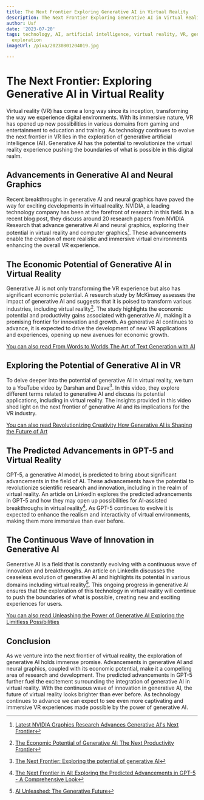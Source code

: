 ```yaml
---
title: The Next Frontier Exploring Generative AI in Virtual Reality
description: The Next Frontier Exploring Generative AI in Virtual Reality
author: Usf
date: '2023-07-20'
tags: technology, AI, artificial intelligence, virtual reality, VR, generative AI,
  exploration
imageUrl: /pixa/20230801204019.jpg

---
```

# The  Next Frontier: Exploring Generative AI in Virtual Reality

Virtual  reality (VR) has come a long way since its inception, transforming the  way we  experience digital environments. With  its immersive nature, VR has opened up new possibilities in various domains from gaming and entertainment to education and training. As technology continues  to evolve the next frontier in VR lies in the exploration of generative artificial intelligence (AI). Generative AI has the potential to revolutionize the virtual  reality experience  pushing  the boundaries of what is possible in this digital realm.

## Advancements  in Generative AI and Neural Graphics

Recent breakthroughs in generative AI and neural graphics have paved the way for exciting  developments in  virtual  reality. NVIDIA, a leading technology company has been at the forefront of research in this field. In a recent blog post, they discuss around 20 research papers  from  NVIDIA Research that advance generative AI and neural graphics, exploring their potential in virtual reality and computer graphics[^1^]. These advancements enable the creation of more realistic and immersive virtual  environments enhancing  the overall VR experience.

##  The Economic  Potential of  Generative AI in Virtual Reality

Generative AI is not only  transforming the VR  experience but also  has significant economic potential. A research study by  McKinsey assesses the impact of generative AI  and suggests that  it is poised to transform  various industries, including virtual reality[^2^]. The study highlights the economic potential and productivity gains  associated with generative  AI, making it a promising frontier for innovation and growth. As generative AI  continues to advance, it is expected to drive the  development of new VR applications and experiences, opening up new avenues for economic growth.

[You can also  read  From Words to Worlds The Art of Text Generation with AI](From%20Words%20to%20Worlds%20The%20Art%20of%20Text%20Generation%20with%20AI)


## Exploring the Potential  of Generative AI in VR

To delve deeper into the potential  of generative AI in virtual reality, we turn to a YouTube video by  Darshan and Dave[^3^]. In this video, they explore different terms related to generative AI and discuss its potential  applications, including in virtual reality. The insights provided  in this video shed light on the next frontier of generative AI  and its implications for the VR industry.

[You can also read Revolutionizing Creativity  How Generative  AI is Shaping the Future of Art](Revolutionizing%20Creativity%20How%20Generative%20AI%20is%20Shaping%20the%20Future%20of%20Art)


##  The Predicted Advancements in GPT-5 and Virtual Reality

GPT-5, a generative AI model, is predicted to bring  about significant advancements in the field of AI. These advancements have the potential to revolutionize scientific research and innovation, including in the  realm of  virtual reality. An article on LinkedIn  explores the predicted advancements in GPT-5 and how they may open up possibilities for AI-assisted  breakthroughs in virtual reality[^4^]. As  GPT-5 continues to evolve it is  expected to enhance  the realism and interactivity of virtual environments, making them more immersive than ever before.

## The  Continuous Wave of Innovation in Generative AI

Generative  AI is a field  that is constantly evolving with a continuous wave of innovation and  breakthroughs. An  article on LinkedIn discusses the ceaseless evolution of generative AI and highlights its potential in various domains including virtual reality[^5^]. This ongoing progress in generative AI ensures that the exploration of this technology in virtual reality will continue to push the boundaries  of  what is possible, creating new and exciting experiences for users.

[You can also read Unleashing the Power of Generative AI Exploring the Limitless Possibilities](Unleashing%20the%20Power%20of%20Generative%20AI%20Exploring%20the%20Limitless%20Possibilities)


## Conclusion

As we venture into the next frontier of virtual reality,  the exploration of generative AI holds immense promise. Advancements in generative AI and neural graphics, coupled with its economic potential,  make it a compelling area of research and development. The predicted  advancements in GPT-5 further fuel the excitement  surrounding the integration of generative AI in virtual reality. With the continuous wave of innovation in generative AI, the future of virtual reality  looks brighter than ever before. As technology  continues to advance we can expect to  see even  more captivating and immersive VR experiences made possible by the power of generative AI.

[^1^]: [Latest  NVIDIA Graphics Research Advances Generative AI's Next Frontier](https://blogs.nvidia.com/blog/2023/05/02/graphics-research-advances-generative-ai-next-frontier/)
[^2^]: [The Economic Potential of Generative AI:  The Next Productivity Frontier](https://www.mckinsey.com/capabilities/mckinsey-digital/our-insights/the-economic-potential-of-generative-ai-the-next-productivity-frontier)
[^3^]: [The Next  Frontier: Exploring the potential of generative AI](https://youtube.com/watch?v=dgBHMSs4kII)
[^4^]: [The Next Frontier in AI: Exploring the Predicted Advancements in GPT-5 - A Comprehensive Look](https://www.linkedin.com/pulse/next-frontier-ai-exploring-predicted-advancements-gpt-5-paul-veitch)
[^5^]: [AI Unleashed: The  Generative Future](https://www.linkedin.com/pulse/ai-unleashed-generative-future-paul-veitch)